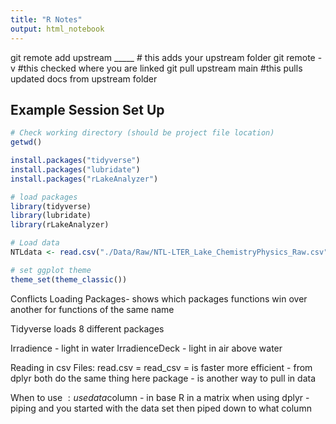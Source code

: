 ```yaml
---
title: "R Notes"
output: html_notebook
---
```



git remote add upstream _____ # this adds your upstream folder
git remote -v #this checked where you are linked
git pull upstream main #this pulls updated docs from upstream folder


## Example Session Set Up
```r
# Check working directory (should be project file location)
getwd()

install.packages("tidyverse")
install.packages("lubridate")
install.packages("rLakeAnalyzer")

# load packages
library(tidyverse)
library(lubridate)
library(rLakeAnalyzer)

# Load data
NTLdata <- read.csv("./Data/Raw/NTL-LTER_Lake_ChemistryPhysics_Raw.csv")

# set ggplot theme
theme_set(theme_classic())
```

Conflicts Loading Packages-
shows which packages functions win over another for functions of the same name

Tidyverse loads 8 different packages

Irradience - light in water
IrradienceDeck - light in air above water

Reading in csv Files:
read.csv = 
read_csv = is faster more efficient - from dplyr
both do the same thing
here package - is another way to pull in data

When to use $:
use data$column - in base R in a matrix
when using dplyr - piping and you started with the data set then piped down to what column